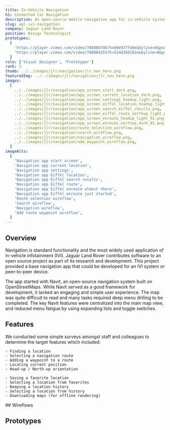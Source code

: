 ```yaml
---
title: In-Vehicle Navigation
h1: Connected Car Navigation
description: An open-source mobile navigation app for in-vehicle systems
slug: agl-ivi-navigation
company: Jaguar Land Rover
position: Design Technologist
prototypes:
  [
    'https://player.vimeo.com/video/788880746?h=b0e977f48e&byline=0&portrait=0',
    'https://player.vimeo.com/video/788884155?h=524d384261e&byline=0&portrait=0',
  ]
role: ['Visual Designer', 'Prototyper']
rank: 3
thumb: ../../images/jlr/navigation/jlr_nav_hero.png
featuredImg: ../../images/jlr/navigation/jlr_nav_hero.png
images:
  [
    ../../images/jlr/navigation/app_screen_start_dark.png,
    ../../images/jlr/navigation/app_screen_current_location_dark.png,
    ../../images/jlr/navigation/app_screen_settings_headup_light.png,
    ../../images/jlr/navigation/app_screen_eiffel_location_headup_light.png,
    ../../images/jlr/navigation/app_screen_search_eiffel_results.png,
    ../../images/jlr/navigation/app_screen_eiffel_route_northup_light.png,
    ../../images/jlr/navigation/app_screen_enroute_headup_light_02.png,
    ../../images/jlr/navigation/app_screen_enroute_northup_dark_01.png,
    ../../images/jlr/navigation/route_selection_wireflow.png,
    ../../images/jlr/navigation/search_wireflow.png,
    ../../images/jlr/navigation/navigation_wireflow.png,
    ../../images/jlr/navigation/add_waypoint_wireflow.png,
  ]
imageAlts:
  [
    'Navigation app start screen',
    'Navigation app current location',
    'Navigation app settings',
    'Navigation app Eiffel location',
    'Navigation app Eiffel search results',
    'Navigation app Eiffel route',
    'Navigation app Eiffel enroute almost there',
    'Navigation app Eiffel enroute just started',
    'Route selection wireflow',
    'Search wireflow',
    'Navigation wireflow',
    'Add route waypoint wireflow',
  ]
---
```



## Overview

Navigation is standard functionality and the most widely used application of <span className="text-no-wrap">in-vehicle</span> infotainment (IVI). Jaguar Land Rover contributes software to <ExternalLink href="https://www.automotivelinux.org/">an open source project</ExternalLink> as part of its research and development. This project provided a base navigation app that could be developed for an IVI system or peer-to-peer device.

The app started with <ExternalLink href="https://www.navit-project.org/">Navit</ExternalLink>, an open-source navigation system built on <ExternalLink href="https://www.openstreetmap.org">OpenStreetMaps</ExternalLink>. While Navit served as a good framework for development, it lacked an engaging and simple user experience. The map was quite difficult to read and many tasks required deep menu drilling to be completed. The key Navit features were centralized into the main map view, and reduced menu fatigue by using expanding lists and toggle switches.

<div className="my-max">
  <AppScreens id="nav" />
</div>

<div className="my-max">

## Features

We conducted some simple surveys amongst staff and colleagues to determine the target features which included:

<Grid lgrows={1} lgcolumns={2} mdrows={2} mdcolumns={1}>
  <div className="gridarea-1">

    - Finding a location
    - Selecting a navigation route
    - Adding a waypoint to a route
    - Locating current position
    - Head-up / North-up orientation

  </div>
  <div className="gridarea-2">

    - Saving a favorite location
    - Selecting a location from favorites
    - Keeping a location history
    - Selecting a location from history
    - Downloading maps (for offline rendering)

  </div>
</Grid>

</div>

<div className="my-max">
  ## Wireflows
  <UserFlows id="nav" />
</div>

## Prototypes

<Prototypes />
